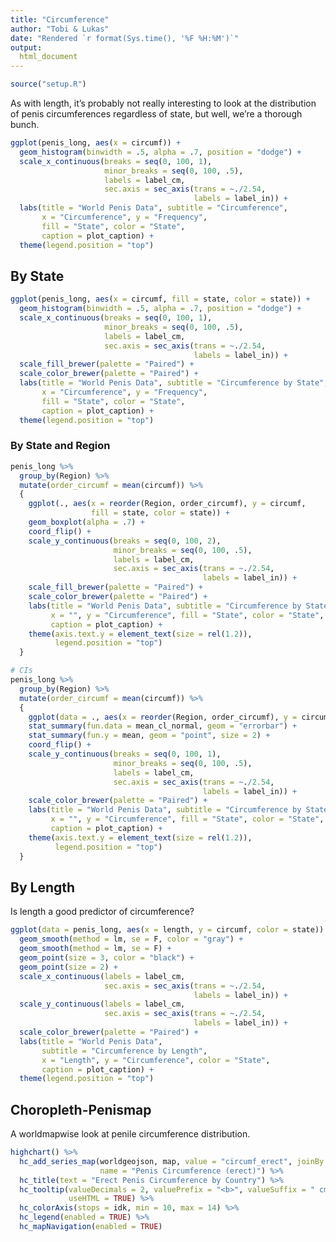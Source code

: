 ```yaml
---
title: "Circumference"
author: "Tobi & Lukas"
date: "Rendered `r format(Sys.time(), '%F %H:%M')`"
output:
  html_document
---
```


```r
source("setup.R")
```

As with length, it's probably not really interesting to look at the distribution of penis circumferences regardless of state, but well, we're a thorough bunch.

```r
ggplot(penis_long, aes(x = circumf)) +
  geom_histogram(binwidth = .5, alpha = .7, position = "dodge") +
  scale_x_continuous(breaks = seq(0, 100, 1), 
                     minor_breaks = seq(0, 100, .5),
                     labels = label_cm,
                     sec.axis = sec_axis(trans = ~./2.54, 
                                         labels = label_in)) +
  labs(title = "World Penis Data", subtitle = "Circumference",
       x = "Circumference", y = "Frequency", 
       fill = "State", color = "State",
       caption = plot_caption) +
  theme(legend.position = "top")
```


## By State

```r
ggplot(penis_long, aes(x = circumf, fill = state, color = state)) +
  geom_histogram(binwidth = .5, alpha = .7, position = "dodge") +
  scale_x_continuous(breaks = seq(0, 100, 1), 
                     minor_breaks = seq(0, 100, .5),
                     labels = label_cm,
                     sec.axis = sec_axis(trans = ~./2.54, 
                                         labels = label_in)) +
  scale_fill_brewer(palette = "Paired") +
  scale_color_brewer(palette = "Paired") +
  labs(title = "World Penis Data", subtitle = "Circumference by State",
       x = "Circumference", y = "Frequency", 
       fill = "State", color = "State",
       caption = plot_caption) +
  theme(legend.position = "top")
```

### By State and Region

```r
penis_long %>%
  group_by(Region) %>%
  mutate(order_circumf = mean(circumf)) %>%
  {
    ggplot(., aes(x = reorder(Region, order_circumf), y = circumf, 
                  fill = state, color = state)) +
    geom_boxplot(alpha = .7) +
    coord_flip() +
    scale_y_continuous(breaks = seq(0, 100, 2), 
                       minor_breaks = seq(0, 100, .5),
                       labels = label_cm,
                       sec.axis = sec_axis(trans = ~./2.54, 
                                           labels = label_in)) +
    scale_fill_brewer(palette = "Paired") +
    scale_color_brewer(palette = "Paired") +
    labs(title = "World Penis Data", subtitle = "Circumference by State",
         x = "", y = "Circumference", fill = "State", color = "State",
         caption = plot_caption) +
    theme(axis.text.y = element_text(size = rel(1.2)),
          legend.position = "top")
  }

# CIs
penis_long %>%
  group_by(Region) %>%
  mutate(order_circumf = mean(circumf)) %>%
  {
    ggplot(data = ., aes(x = reorder(Region, order_circumf), y = circumf, color = state)) +
    stat_summary(fun.data = mean_cl_normal, geom = "errorbar") +
    stat_summary(fun.y = mean, geom = "point", size = 2) +
    coord_flip() +
    scale_y_continuous(breaks = seq(0, 100, 1), 
                       minor_breaks = seq(0, 100, .5),
                       labels = label_cm,
                       sec.axis = sec_axis(trans = ~./2.54, 
                                           labels = label_in)) +
    scale_color_brewer(palette = "Paired") +
    labs(title = "World Penis Data", subtitle = "Circumference by State",
         x = "", y = "Circumference", fill = "State", color = "State",
         caption = plot_caption) +
    theme(axis.text.y = element_text(size = rel(1.2)),
          legend.position = "top")
  }
```

## By Length

Is length a good predictor of circumference?

```r
ggplot(data = penis_long, aes(x = length, y = circumf, color = state)) +
  geom_smooth(method = lm, se = F, color = "gray") +
  geom_smooth(method = lm, se = F) +
  geom_point(size = 3, color = "black") +
  geom_point(size = 2) +
  scale_x_continuous(labels = label_cm,
                     sec.axis = sec_axis(trans = ~./2.54, 
                                         labels = label_in)) +
  scale_y_continuous(labels = label_cm,
                     sec.axis = sec_axis(trans = ~./2.54, 
                                         labels = label_in)) +
  scale_color_brewer(palette = "Paired") +
  labs(title = "World Penis Data",
       subtitle = "Circumference by Length",
       x = "Length", y = "Circumference", color = "State",
       caption = plot_caption) +
  theme(legend.position = "top")
```

## Choropleth-Penismap

A worldmapwise look at penile circumference distribution.

```r
highchart() %>% 
  hc_add_series_map(worldgeojson, map, value = "circumf_erect", joinBy = "iso3",
                    name = "Penis Circumference (erect)") %>% 
  hc_title(text = "Erect Penis Circumference by Country") %>% 
  hc_tooltip(valueDecimals = 2, valuePrefix = "<b>", valueSuffix = " cm</b>", 
             useHTML = TRUE) %>% 
  hc_colorAxis(stops = idk, min = 10, max = 14) %>% 
  hc_legend(enabled = TRUE) %>% 
  hc_mapNavigation(enabled = TRUE)
```
